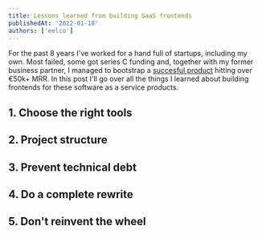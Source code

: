 ```yaml
---
title: Lessons learned from building SaaS frontends
publishedAt: '2022-01-18'
authors: ['eelco']
---
```


For the past 8 years I've worked for a hand full of startups, including my own. Most failed,
some got series C funding and, together with my former business partner, I managed to bootstrap a [succesful product](https://belco.io) hitting over €50k+ MRR.
In this post I'll go over all the things I learned about building frontends for these software as a service products.

## 1. Choose the right tools

## 2. Project structure

## 3. Prevent technical debt

## 4. Do a complete rewrite

## 5. Don't reinvent the wheel
